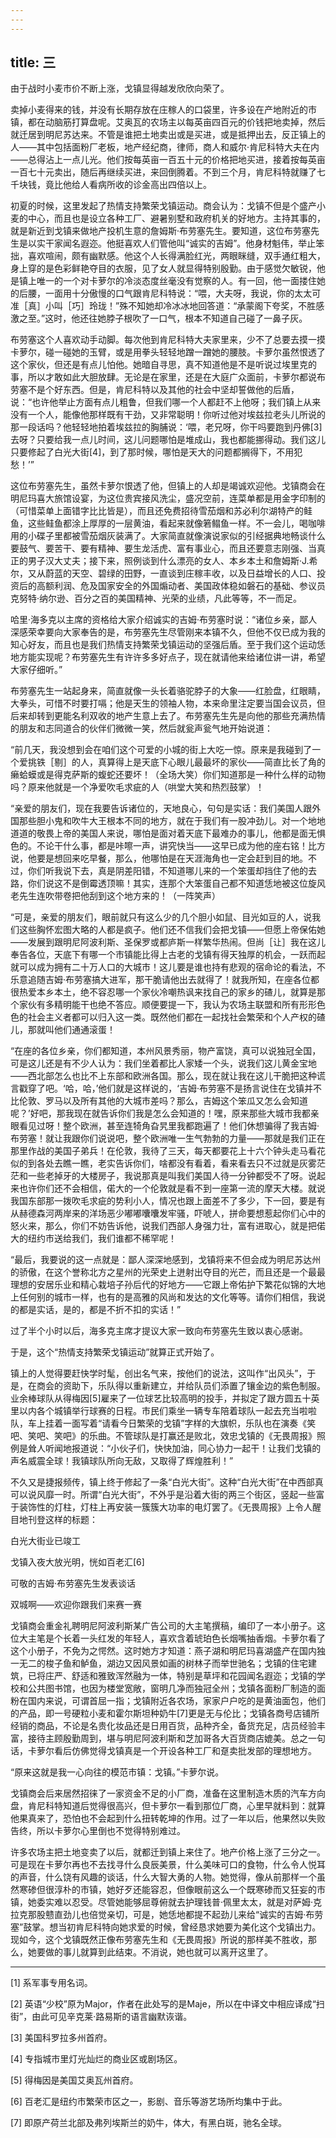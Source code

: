 ```yaml
---
---
---
```

title: 三
---




由于战时小麦市价不断上涨，戈镇显得越发欣欣向荣了。

卖掉小麦得来的钱，并没有长期存放在庄稼人的口袋里，许多设在产地附近的市镇，都在动脑筋打算盘呢。艾奥瓦的农场主以每英亩四百元的价钱把地卖掉，然后就迁居到明尼苏达来。不管是谁把土地卖出或是买进，或是抵押出去，反正镇上的人——其中包括面粉厂老板，地产经纪商，律师，商人和威尔·肯尼科特大夫在内——总得沾上一点儿光。他们按每英亩一百五十元的价格把地买进，接着按每英亩一百七十元卖出，随后再继续买进，来回倒腾着。不到三个月，肯尼科特就赚了七千块钱，竟比他给人看病所收的诊金高出四倍以上。

初夏的时候，这里发起了热情支持繁荣戈镇运动。商会认为：戈镇不但是个盛产小麦的中心，而且也是设立各种工厂、避暑别墅和政府机关的好地方。主持其事的，就是新近到戈镇来做地产投机生意的詹姆斯·布劳塞先生。要知道，这位布劳塞先生是以实干家闻名遐迩。他挺喜欢人们管他叫“诚实的吉姆”。他身材魁伟，举止笨拙，喜欢喧闹，颇有幽默感。他这个人长得满脸红光，两眼眯缝，双手通红粗大，身上穿的是色彩鲜艳夺目的衣服，见了女人就显得特别殷勤。由于感觉欠敏锐，他是镇上唯一的一个对卡萝尔的冷淡态度丝毫没有觉察的人。有一回，他一面搂住她的后腰，一面用十分傲慢的口气跟肯尼科特说：“喂，大夫呀，我说，你的太太可准［真］小叫［巧］玲珑！”殊不知她却冷冰冰地回答道：“承蒙阁下夸奖，不胜感激之至。”这时，他还往她脖子根吹了一口气，根本不知道自己碰了一鼻子灰。

布劳塞这个人喜欢动手动脚。每次他到肯尼科特大夫家里来，少不了总要去摸一摸卡萝尔，碰一碰她的玉臂，或是用拳头轻轻地蹭一蹭她的腰肢。卡萝尔虽然恨透了这个家伙，但还是有点儿怕他。她暗自寻思，真不知道他是不是听说过埃里克的事，所以才敢如此大胆放肆。无论是在家里，还是在大庭广众面前，卡萝尔都说布劳塞不是个好东西。但是，肯尼科特以及其他的社会中坚却誓做他的后盾，说：“也许他举止方面有点儿粗鲁，但我们哪一个人都赶不上他呀；我们镇上从来没有一个人，能像他那样既有干劲，又非常聪明！你听过他对埃兹拉老头儿所说的那一段话吗？他轻轻地拍着埃兹拉的胸脯说：‘喂，老兄呀，你干吗要跑到丹佛[3]去呀？只要给我一点儿时间，这儿问题哪怕是堆成山，我也都能挪得动。我们这儿只要修起了白光大街[4]，到了那时候，哪怕是天大的问题都搁得下，不用犯愁！’”

这位布劳塞先生，虽然卡萝尔恨透了他，但镇上的人却是竭诚欢迎他。戈镇商会在明尼玛喜大旅馆设宴，为这位贵宾接风洗尘，盛况空前，连菜单都是用金字印制的（可惜菜单上面错字比比皆是），而且还免费招待雪茄烟和苏必利尔湖特产的鲑鱼，这些鲑鱼都涂上厚厚的一层黄油，看起来就像箬鳎鱼一样。不一会儿，喝咖啡用的小碟子里都被雪茄烟灰装满了。大家简直就像演说家似的引经据典地畅谈什么要鼓气、要苦干、要有精神、要生龙活虎、富有事业心，而且还要意志刚强、当真正的男子汉大丈夫；接下来，照例谈到什么漂亮的女人、本乡本土和詹姆斯·J.希尔，又从蔚蓝的天空、碧绿的田野，一直谈到庄稼丰收，以及日益增长的人口、投资后的高额利润、危及国家安全的外国煽动者、美国政体稳如磐石的基础、参议员克努特·纳尔逊、百分之百的美国精神、光荣的业绩，凡此等等，不一而足。

哈里·海多克以主席的资格给大家介绍诚实的吉姆·布劳塞时说：“诸位乡亲，鄙人深感荣幸要向大家奉告的是，布劳塞先生尽管刚来本镇不久，但他不仅已成为我的知心好友，而且也是我们热情支持繁荣戈镇运动的坚强后盾。至于我们这个运动恁地方能实现呢？布劳塞先生有许许多多好点子，现在就请他来给诸位讲一讲，希望大家仔细听。”

布劳塞先生一站起身来，简直就像一头长着骆驼脖子的大象——红脸盘，红眼睛，大拳头，可惜不时要打嗝；他是天生的领袖人物，本来命里注定要当国会议员，但后来却转到更能名利双收的地产生意上去了。布劳塞先生先是向他的那些充满热情的朋友和志同道合的伙伴们微微一笑，然后就瓮声瓮气地开始说道：

“前几天，我没想到会在咱们这个可爱的小城的街上大吃一惊。原来是我碰到了一个爱挑铁［剔］的人，真算得上是天底下心眼儿最最坏的家伙——简直比长了角的癞蛤蟆或是得克萨斯的蝮蛇还要坏！（全场大笑）你们知道那是一种什么样的动物吗？原来他就是一个净爱吹毛求疵的人（哄堂大笑和热烈鼓掌）！

“亲爱的朋友们，现在我要告诉诸位的，天地良心，句句是实话：我们美国人跟外国那些胆小鬼和吹牛大王根本不同的地方，就在于我们有一股冲劲儿。对一个地地道道的敬畏上帝的美国人来说，哪怕是面对着天底下最难办的事儿，他都是面无惧色的。不论干什么事，都是咔嚓一声，讲究快当——这早已成为他的座右铭！比方说，他要是想回来吃早餐，那么，他哪怕是在天涯海角也一定会赶到目的地。不过，你们听我说下去，真是阴差阳错，不知道哪儿来的一个笨蛋却挡住了他的去路，你们说这不是倒霉透顶嘛！其实，连那个大笨蛋自己都不知道恁地被这位旋风老先生连吹带卷把他刮到这个地方来的！（一阵笑声）

“可是，亲爱的朋友们，眼前就只有这么少的几个胆小如鼠、目光如豆的人，说我们这些胸怀宏图大略的人都是疯子。他们还不信我们会把戈镇——但愿上帝保佑她——发展到跟明尼阿波利斯、圣保罗或都庐斯一样繁华热闹。但尚［让］我在这儿奉告各位，天底下有哪一个市镇能比得上古老的戈镇有得天独厚的机会，一跃而起就可以成为拥有二十万人口的大城市！这儿要是谁也持有悲观的宿命论的看法，不乐意追随吉姆·布劳塞搞大进军，那干脆请他出去就得了！就我所知，在座各位都很热爱本乡本土，绝不容忍哪一个家伙冷嘲热讽来找自己的家乡的碴儿，就算是那个家伙有多精明能干也绝不答应。顺便要提一下，我认为农场主联盟和所有形形色色的社会主义者都可以归入这一类。既然他们都在一起找社会繁荣和个人产权的碴儿，那就叫他们通通滚蛋！

“在座的各位乡亲，你们都知道，本州风景秀丽，物产富饶，真可以说独冠全国，可是这儿还是有不少人认为：我们坐着都比人家矮一个头，说我们这儿黄金宝地——西北部怎么也比不上东部和欧洲各国。那么，现在就让我在这儿干脆把这种谎言戳穿了吧。‘哈，哈，’他们就是这样说的，‘吉姆·布劳塞不是扬言说住在戈镇并不比伦敦、罗马以及所有其他的大城市差吗？那么，吉姆这个笨瓜又怎么会知道呢？’好吧，那我现在就告诉你们我是怎么会知道的！嘿，原来那些大城市我都亲眼看见过呀！整个欧洲，甚至连犄角旮旯里我都跑遍了！他们休想骗得了我吉姆·布劳塞！就让我跟你们说说吧，整个欧洲唯一生气勃勃的力量——那就是我们正在那里作战的美国子弟兵！在伦敦，我待了三天，每天都要花上十六个钟头走马看花似的到各处去瞧一瞧，老实告诉你们，啥都没有看着，看来看去只不过就是灰雾茫茫和一些老掉牙的大楼房子，我说那真是叫我们美国人待一分钟都受不了呀。说起来也许你们还不会相信，偌大的一个伦敦就是看不到一座第一流的摩天大楼。就说我国东部那一拨吹毛求疵的势利小人，情况也跟上面差不了多少，下一回，要是有从赫德森河两岸来的洋场恶少嘟嘟囔囔发牢骚，吓唬人，拼命要想惹起你们心中的怒火来，那么，你们不妨告诉他，说我们西部人身强力壮，富有进取心，就是把偌大的纽约市送给我们，我们谁都不稀罕呢！

“最后，我要说的这一点就是：鄙人深深地感到，戈镇将来不但会成为明尼苏达州的骄傲，在这个誉称北方之星州的光荣史上迸射出夺目的光芒，而且还是一个最最理想的安居乐业和精心栽培子孙后代的好地方——它跟上帝佑护下繁花似锦的大地上任何别的城市一样，也有的是高雅的风尚和发达的文化等等。请你们相信，我说的都是实话，是的，都是不折不扣的实话！”

过了半个小时以后，海多克主席才提议大家一致向布劳塞先生致以衷心感谢。

于是，这个“热情支持繁荣戈镇运动”就算正式开始了。

镇上的人觉得要赶快学时髦，创出名气来，按他们的说法，这叫作“出风头”，于是，在商会的资助下，乐队得以重新建立，并给队员们添置了镶金边的紫色制服。业余棒球队从得梅因[5]雇来了一位球艺比较高明的投手，并拟定了跟方圆五十英里以内各个城镇举行球赛的日程。市民们乘坐一辆专车陪着球队一起去充当啦啦队，车上挂着一面写着“请看今日繁荣的戈镇”字样的大旗帜，乐队也在演奏《笑吧、笑吧、笑吧》的乐曲。不管球队是打赢还是败北，效忠戈镇的《无畏周报》照例是耸人听闻地报道说：“小伙子们，快快加油，同心协力一起干！让我们戈镇的声名威震全球！我镇球队所向无敌，又取得了辉煌胜利！”

不久又是捷报频传，镇上终于修起了一条“白光大街”。这种“白光大街”在中西部真可以说风靡一时。所谓“白光大街”，不外乎是沿着大街的两三个街区，竖起一些富于装饰性的灯柱，灯柱上再安装一簇簇大功率的电灯罢了。《无畏周报》上令人醒目地刊登这样的标题：

白光大街业已竣工

戈镇入夜大放光明，恍如百老汇[6]

可敬的吉姆·布劳塞先生发表谈话

双城啊——欢迎你跟我们来赛一赛

戈镇商会重金礼聘明尼阿波利斯某广告公司的大主笔撰稿，编印了一本小册子。这位大主笔是个长着一头红发的年轻人，喜欢含着琥珀色长烟嘴抽香烟。卡萝尔看了这个小册子，不免为之愕然。这时她方才知道：燕子湖和明尼玛喜湖盛产在国内独一无二的梭子鱼和鲈鱼，湖边又因风景如画的树林子而举世驰名；戈镇的住宅建筑，已将庄严、舒适和雅致浑然融为一体，特别是草坪和花园闻名遐迩；戈镇的学校和公共图书馆，也因为楼堂宽敞，窗明几净而独冠全州；戈镇各面粉厂制造的面粉在国内来说，可谓首屈一指；戈镇附近各农场，家家户户吃的是黄油面包，他们的产品，即一号硬粒小麦和霍尔斯坦种奶牛[7]更是无与伦比；戈镇各商号店铺所经销的商品，不论是名贵化妆品还是日用百货，品种齐全，备货充足，店员经验丰富，接待主顾殷勤周到，堪与明尼阿波利斯和芝加哥各大百货商店媲美。总之一句话，卡萝尔看后仿佛觉得戈镇真是一个开设各种工厂和趸卖批发部的理想地方。

“原来这就是我一心向往的模范市镇：戈镇。”卡萝尔说。

戈镇商会后来居然招徕了一家资金不足的小厂商，准备在这里制造木质的汽车方向盘，肯尼科特知道后觉得很高兴，但卡萝尔一看到那位厂商，心里早就料到：就算他果真来了，恐怕也不会起到什么扭转乾坤的作用。过了一年以后，他果然以失败告终，所以卡萝尔心里倒也不觉得特别难过。

许多农场主把土地变卖了以后，就都迁到镇上来住了。地产价格上涨了三分之一。可是现在卡萝尔再也不去找寻什么良辰美景，什么美味可口的食物，什么令人悦耳的声音，什么饶有风趣的谈话，什么大智大勇的人物。她觉得，像从前那样一个虽然寒碜但很淳朴的市镇，她好歹还能容忍，但像眼前这么一个既寒碜而又狂妄的市镇，她委实难以忍受。尽管她能够屈尊俯就去护理钱普·佩里太太，就是对萨姆·克拉克那股戆直劲儿也倍觉亲切，可是，她恁地都提不起劲儿来给“诚实的吉姆·布劳塞”鼓掌。想当初肯尼科特向她求爱的时候，曾经恳求她要为美化这个戈镇出力。现如今，这个戈镇既然正像布劳塞先生和《无畏周报》所说的那样美不胜收，那么，她要做的事儿就算到此结束。不消说，她也就可以离开这里了。



* * *



[1] 系军事专用名词。

[2] 英语“少校”原为Major，作者在此处写的是Maje，所以在中译文中相应译成“扫街”，由此可见辛克莱·路易斯的语言幽默诙谐。

[3] 美国科罗拉多州首府。

[4] 专指城市里灯光灿烂的商业区或剧场区。

[5] 得梅因是美国艾奥瓦州首府。

[6] 百老汇是纽约市繁荣市区之一，影剧、音乐等游艺场所均集中于此。

[7] 即原产荷兰北部及弗列埃斯兰的奶牛，体大，有黑白斑，驰名全球。